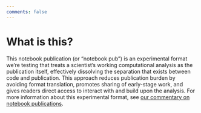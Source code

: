 ```yaml
---
comments: false
---
```


# What is this?

This notebook publication (or "notebook pub") is an experimental format we're testing that treats a scientist's working computational analysis as the publication itself, effectively dissolving the separation that exists between code and publication. This approach reduces publication burden by avoiding format translation, promotes sharing of early-stage work, and gives readers direct access to interact with and build upon the analysis. For more information about this experimental format, see [our commentary on notebook publications](https://www.youtube.com/watch?v=dQw4w9WgXcQ).
